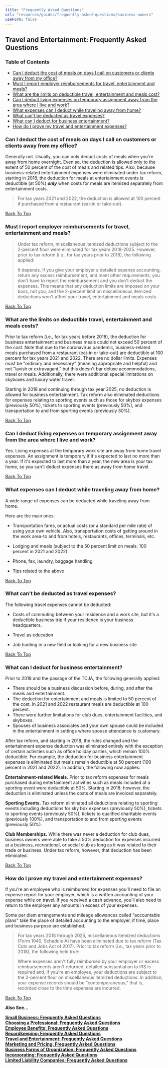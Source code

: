 ```yaml
---
title: "Frequently Asked Questions"
url: "resources/guides/frequently-asked-questions/business-owners"
useForm: false
---
```



Travel and Entertainment: Frequently Asked Questions
----------------------------------------------------

### Table of Contents

*   [Can I deduct the cost of meals on days I call on customers or clients away from my office?](#1)
*   [Must I report employer reimbursements for travel, entertainment and meals?](#2)
*   [What are the limits on deductible travel, entertainment and meals cost?](#3)
*   [Can I deduct living expenses on temporary assignment away from the area where I live and work?](#4)
*   [What expenses can I deduct while traveling away from home?](#5)
*   [What can't be deducted as travel expenses?](#6)
*   [What can I deduct for business entertainment?](#7)
*   [How do I prove my travel and entertainment expenses?](#8)

### Can I deduct the cost of meals on days I call on customers or clients away from my office?

Generally not. Usually, you can only deduct costs of meals when you're away from home overnight. Even so, the deduction is allowed only to the extent of 50 percent of the cost of meals and related tips. Also, because business-related entertainment expenses were eliminated under tax reform, starting in 2018, the deduction for meals at entertainment events is deductible (at 50%) **_only_** when costs for meals are itemized separately from entertainment costs.

> For tax years 2021 and 2022, the deduction is allowed at 100 percent if purchased from a restaurant (eat-in or take-out).

[Back To Top](#top)

### Must I report employer reimbursements for travel, entertainment and meals?

> Under tax reform, miscellaneous itemized deductions subject to the 2-percent floor were eliminated for tax years 2018-2025. However, prior to tax reform (i.e., for tax years prior to 2018), the following applied:
> 
> It depends. If you give your employer a detailed expense accounting, return any excess reimbursement, and meet other requirements, you don't have to report the reimbursement and you don't deduct the expenses. This means that any deduction limits are imposed on your boss, not you, and the 2-percent limit on miscellaneous itemized deductions won't affect your travel, entertainment and meals costs.

[Back To Top](#top)

### What are the limits on deductible travel, entertainment and meals costs?

Prior to tax reform (i.e., for tax years before 2018), the deduction for business entertainment and business meals could not exceed 50 percent of the cost. Note that due to the coronavirus pandemic, business-related meals purchased from a restaurant (eat-in or take-out) are deductible at 100 percent for tax years 2021 and 2022. There are no dollar limits. Expenses must be "ordinary and necessary" (meaning appropriate and helpful) and not "lavish or extravagant," but this doesn't bar deluxe accommodations, travel or meals. Additionally, there were additional special limitations on skyboxes and luxury water travel.

Starting in 2018 and continuing through tax year 2025, no deduction is allowed for business entertainment. Tax reform also eliminated deductions for expenses relating to sporting events such as those for skybox expenses (previously 50%), tickets to sporting events (previously 50%), and transportation to and from sporting events (previously 50%).

[Back To Top](#top)

### Can I deduct living expenses on temporary assignment away from the area where I live and work?

Yes. Living expenses at the temporary work site are away from home travel expenses. An assignment is temporary if it's expected to last no more than a year. If it's expected to last more than a year, the new area is your tax home, so you can't deduct expenses there as away from home travel.

[Back To Top](#top)

### What expenses can I deduct while traveling away from home?

A wide range of expenses can be deducted while traveling away from home.

Here are the main ones:

*   Transportation fares, or actual costs (or a standard per mile rate) of using your own vehicle. Also, transportation costs of getting around in the work area-to and from hotels, restaurants, offices, terminals, etc.
    
*   Lodging and meals (subject to the 50 percent limit on meals; 100 percent in 2021 and 2022)
    
*   Phone, fax, laundry, baggage handling
    
*   Tips related to the above

[Back To Top](#top)

### What can't be deducted as travel expenses?

The following travel expenses cannot be deducted:

*   Costs of commuting between your residence and a work site, but it's a deductible business trip if your residence is your business headquarters.
    
*   Travel as education
    
*   Job hunting in a new field or looking for a new business site

[Back To Top](#top)

### What can I deduct for business entertainment?

Prior to 2018 and the passage of the TCJA, the following generally applied:

*   There should be a business discussion before, during, and after the meals and entertainment.
*   The deduction for entertainment and meals is limited to 50 percent of the cost. In 2021 and 2022 restaurant meals are deductible at 100 percent.
*   There were further limitations for club dues, entertainment facilities, and skyboxes.
*   Spouses of business associates and your own spouse could be included in the entertainment in settings where spouse attendance is customary.

After tax reform, and starting in 2018, the rules changed and the entertainment expense deduction was eliminated entirely with the exception of certain activities such as office holiday parties, which remain 100% deductible. For example, the deduction for business entertainment expenses is eliminated but meals remain deductible at 50 percent (100 percent in 2021 and 2022). In addition, the following now applies:

**Entertainment-related Meals.** Prior to tax reform expenses for meals purchased during entertainment activities such as meals included at a sporting event were deductible at 50%. Starting in 2018; however, the deduction is eliminated unless the costs of meals are invoiced separately.

**Sporting Events.** Tax reform eliminated all deductions relating to sporting events including deductions for sky box expenses (previously 50%), tickets to sporting events (previously 50%), tickets to qualified charitable events (previously 100%), and transportation to and from sporting events (previously 50%).

**Club Memberships.** While there was never a deduction for club dues, business owners were able to take a 50% deduction for expenses incurred at a business, recreational, or social club as long as it was related to their trade or business. Under tax reform, however, that deduction has been eliminated.

[Back To Top](#top)

### How do I prove my travel and entertainment expenses?

If you're an employee who is reimbursed for expenses you'll need to file an expense report for your employer, which is a written accounting of your expense while on travel. If you received a cash advance, you'll also need to return to the employer any amounts in excess of your expenses.

Some per diem arrangements and mileage allowances called "accountable plans" take the place of detailed accounting to the employer, if time, place and business purpose are established.

> For tax years 2018 through 2025, miscellaneous itemized deductions (Form 1040, Schedule A) have been eliminated due to tax reform (Tax Cuts and Jobs Act of 2017). Prior to tax reform (i.e., tax years prior to 2018), the following held true:
> 
> Where expenses aren't fully reimbursed by your employer or excess reimbursements aren't returned, detailed substantiation to IRS is required and, if you're an employee, your deductions are subject to the 2-percent floor on miscellaneous itemized deductions. In addition, your expense records should be "contemporaneous," that is, recorded close to the time expenses are incurred.

[Back To Top](#top)

**Also See...**

[**Small Business: Frequently Asked Questions**](/resources/guides/frequently-asked-questions/small-business-faq)  
[**Choosing a Professional: Frequently Asked Questions**](/resources/guides/frequently-asked-questions/choosing-professional-faq)  
[**Employee Benefits: Frequently Asked Questions**](/resources/guides/frequently-asked-questions/employee-benefits-faq)  
[**Recordkeeping: Frequently Asked Questions**](/resources/guides/frequently-asked-questions/recordkeeping-faq)  
[**Travel and Entertainment: Frequently Asked Questions**](/resources/guides/frequently-asked-questions/travel-entertainment-faq)  
[**Marketing and Pricing: Frequently Asked Questions**](/resources/guides/frequently-asked-questions/marketing-pricing-faq)  
[**Business Forms of Organization: Frequently Asked Questions**](/resources/guides/frequently-asked-questions/business-forms-organization-faq)  
[**Incorporating: Frequently Asked Questions**](/resources/guides/frequently-asked-questions/incorporating-faq)  
[**Limited Liability Companies: Frequently Asked Questions**](/resources/guides/frequently-asked-questions/limited-liability-companies-faq)  
